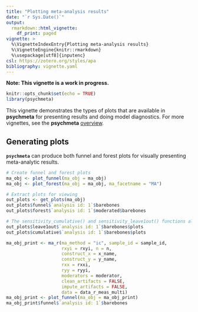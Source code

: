 ```yaml
---
title: "Plotting meta-analysis results"
date: "`r Sys.Date()`"
output: 
  rmarkdown::html_vignette:
    df_print: paged
vignette: >
  %\VignetteIndexEntry{Plotting meta-analysis results}
  %\VignetteEngine{knitr::rmarkdown}
  %\usepackage[utf8]{inputenc}
csl: https://zotero.org/styles/apa
bibliography: vignette.yaml
---
```


**Note: This vignette is a work in progress.** 

```r
knitr::opts_chunk$set(echo = TRUE)
library(psychmeta)
```

This vignette demonstrates the types of plots that are available in **psychmeta**
for presenting results and doing model diagnostics. 
For more vignettes, see the **psychmeta** [overview](overview.html).

## Generating plots

**`psychmeta`** can produce both funnel and forest plots for visually presenting meta-analytic results.
```r
# Create funnel and forest plots
ma_obj <- plot_funnel(ma_obj = ma_obj)
ma_obj <- plot_forest(ma_obj = ma_obj, ma_facetname = "MA")

# Extract plots for viewing
out_plots <- get_plots(ma_obj)
out_plots$funnel$`analysis id: 1`$barebones
out_plots$forest$`analysis id: 1`$moderated$barebones

# The sensitivity_cumulative() and sensitivity_leave1out() functions also produce plots.
out_plots$leave1out$`analysis id: 1`$barebones$plots
out_plots$cumulative$`analysis id: 1`$barebones$plots
```

```r
ma_obj_print <- ma_r(ma_method = "ic", sample_id = sample_id,
                     rxyi = rxyi, n = n,
                     construct_x = x_name,
                     construct_y = y_name,
                     rxx = rxxi,
                     ryy = ryyi,
                     moderators = moderator,
                     clean_artifacts = FALSE,
                     impute_artifacts = FALSE,
                     data = data_r_meas_multi)
ma_obj_print <- plot_funnel(ma_obj = ma_obj_print)
ma_obj_print$funnel$`analysis id: 1`$barebones
```
